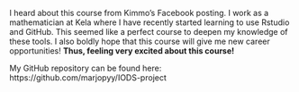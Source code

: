 

I heard about this course from Kimmo's Facebook posting. I work as a mathematician at Kela where I have recently started learning to use Rstudio and GitHub. This seemed like a perfect course to deepen my knowledge of these tools. 
I also boldly hope that this course will give me new career opportunities! 
**Thus, feeling very excited about this course!** 

My GitHub repository can be found here: https://github.com/marjopyy/IODS-project 






